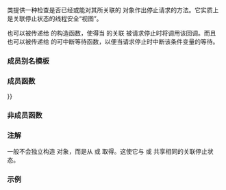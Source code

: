 {{cpp/title|stop_token}}
{{cpp/thread/stop_token/navbar}}
{{ddcl|header=stop_token|since=c++20|
class stop_token;
}}

{{tt|stop_token}} 类提供一种检查是否已经或能对其所关联的 {{ltt|cpp/thread/stop_source|std::stop_source}} 对象作出停止请求的方法。它实质上是关联停止状态的线程安全“视图”。

{{tt|stop_token}} 也可以被传递给 {{ltt|cpp/thread/stop_callback|std::stop_callback}} 的构造函数，使得当 {{tt|stop_token}} 的关联 {{lc|std::stop_source}} 被请求停止时将调用该回调。而且 {{tt|stop_token}} 也可以被传递给 {{lc|std::condition_variable_any}} 的可中断等待函数，以便当请求停止时中断该条件变量的等待。

===成员别名模板===
{{dsc begin}}
{{dsc hitem|类型|定义}}
{{dsc|{{c/core|callback_type&lt;Callback&gt;}} {{mark since c++26}}|{{c/core|std::stop_callback&lt;Callback&gt;}}}}
{{dsc end}}

===成员函数===
{{dsc begin}}
{{dsc inc|cpp/thread/stop_token/dsc constructor}}
{{dsc inc|cpp/thread/stop_token/dsc destructor}}
{{dsc inc|cpp/thread/stop_token/dsc operator{{=}}}}

{{dsc h2|修改器}}
{{dsc inc|cpp/thread/stop_token/dsc swap}}

{{dsc h2|观察器}}
{{dsc inc|cpp/thread/stop_token/dsc stop_requested}}
{{dsc inc|cpp/thread/stop_token/dsc stop_possible}}
{{dsc end}}

===非成员函数===
{{dsc begin}}
{{dsc inc|cpp/thread/stop_token/dsc operator_cmp}}
{{dsc inc|cpp/thread/stop_token/dsc swap2}}
{{dsc end}}

===注解===
一般不会独立构造 {{tt|stop_token}} 对象，而是从 {{lc|std::jthread}} 或 {{lc|std::stop_source}} 取得。这使它与 {{lc|std::jthread}} 或 {{lc|std::stop_source}} 共享相同的关联停止状态。

{{feature test macro|__cpp_lib_jthread|std=C++20|value=201911L|[[#Top|停止令牌]]与{{rlp|jthread|结合线程}}}}

===示例===
{{example
|code=
#include &lt;iostream&gt;
#include &lt;thread&gt;

using namespace std::literals::chrono_literals;

void f(std::stop_token stop_token, int value)
{
    while (!stop_token.stop_requested())
    {
        std::cout &lt;&lt; value++ &lt;&lt; ' ' &lt;&lt; std::flush;
        std::this_thread::sleep_for(200ms);
    }
    std::cout &lt;&lt; std::endl;
}

int main()
{
    std::jthread thread(f, 5); // 打印 5 6 7 8... 约 3 秒
    std::this_thread::sleep_for(3s);
    // jthread 的析构函数调用 request_stop() 和 join()。
}
|p=true
|output=
5 6 7 8 9 10 11 12 13 14 15 16 17 18 19
}}

{{langlinks|en|es|ja|ru}}